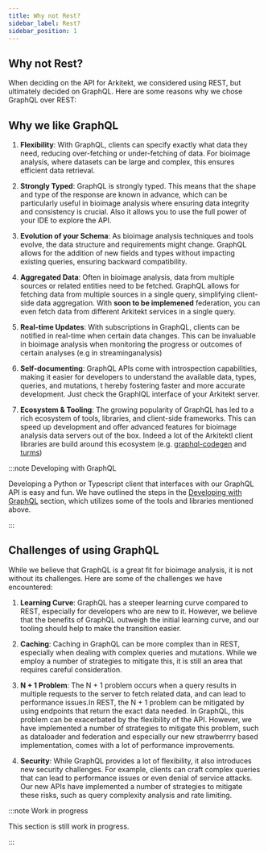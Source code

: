```yaml
---
title: Why not Rest?
sidebar_label: Rest?
sidebar_position: 1
---
```




## Why not Rest?

When deciding on the API for Arkitekt, we considered using REST, but ultimately decided on GraphQL. Here are some reasons why we chose GraphQL over REST:


## Why we like GraphQL

1. **Flexibility**: With GraphQL, clients can specify exactly what data they need, reducing over-fetching or under-fetching of data.
   For bioimage analysis, where datasets can be large and complex, this ensures efficient data retrieval.

2. **Strongly Typed**: GraphQL is strongly typed. This means that the shape and type of the response are known in advance,
   which can be particularly useful in bioimage analysis where ensuring data integrity and consistency is crucial. Also it allows you
   to use the full power of your IDE to explore the API.

3. **Evolution of your Schema**: As bioimage analysis techniques and tools evolve, the data structure and requirements might change.
   GraphQL allows for the addition of new fields and types without impacting existing queries, ensuring backward compatibility.

4. **Aggregated Data**: Often in bioimage analysis, data from multiple sources or related entities need to be fetched.
   GraphQL allows for fetching data from multiple sources in a single query, simplifying client-side data aggregation. With
   **soon to be implemened** federation, you can even fetch data from different Arkitekt services in a single query.

5. **Real-time Updates**: With subscriptions in GraphQL, clients can be notified in real-time when certain data changes.
   This can be invaluable in bioimage analysis when monitoring the progress or outcomes of certain analyses (e.g in streaminganalysis)

6. **Self-documenting**: GraphQL APIs come with introspection capabilities, making it easier for developers to understand the available data, types, queries, and mutations, t
   hereby fostering faster and more accurate development. Just check the GraphIQL interface of your Arkitekt server.

7. **Ecosystem & Tooling**: The growing popularity of GraphQL has led to a rich ecosystem of tools, libraries, and client-side frameworks.
   This can speed up development and offer advanced features for bioimage analysis data servers out of the box. Indeed a lot of the Arkitektl
   client libraries are build around this ecosystem (e.g. [graphql-codegen](https://the-guild.dev/graphql/codegen) and [turms](https://github.com/jhnnsrs/turms))


:::note Developing with GraphQL

Developing a Python or Typescript client that interfaces with our GraphQL API is easy and fun. We have outlined the steps in the [Developing with GraphQL](/docs/developers/python/graphql) section,
which utilizes some of the tools and libraries mentioned above.

:::


## Challenges of using GraphQL

While we believe that GraphQL is a great fit for bioimage analysis, it is not without its challenges. Here are some of the challenges we have encountered:

1. **Learning Curve**: GraphQL has a steeper learning curve compared to REST, especially for developers who are new to it. However, we believe that the benefits of GraphQL outweigh the initial learning curve,
and our tooling should help to make the transition easier.

2. **Caching**: Caching in GraphQL can be more complex than in REST, especially when dealing with complex queries and mutations. While we employ a number of strategies to mitigate this, it is still an area that requires careful consideration.

3. **N + 1 Problem**: The N + 1 problem occurs when a query results in multiple requests to the server to fetch related data, and can lead to performance issues.In REST, the N + 1 problem can be mitigated by using endpoints that return the exact data needed. In GraphQL, this problem can be exacerbated by the flexibility of the API. 
However, we have implemented a number of strategies to mitigate this problem, such as dataloader and federation and especially our new strawberrry based implementation, comes with a lot of performance improvements.

4. **Security**: While GraphQL provides a lot of flexibility, it also introduces new security challenges. For example, clients can craft complex queries that can lead to performance issues or even denial of service attacks. Our new APIs
have implemented a number of strategies to mitigate these risks, such as query complexity analysis and rate limiting.




:::note Work in progress

This section is still work in progress.

:::

